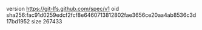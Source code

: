 version https://git-lfs.github.com/spec/v1
oid sha256:fac91d0259edcf2fcf8e6460713812802fae3656ce20aa4ab8536c3d17bd1952
size 267433

